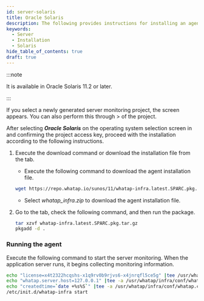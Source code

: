 ```yaml
---
id: server-solaris
title: Oracle Solaris
description: The following provides instructions for installing an agent in the Oracle Solaris environment.
keywords:
  - Server
  - Installation
  - Solaris
hide_table_of_contents: true
draft: true
---
```


:::note 

It is available in Oracle Solaris 11.2 or later.

:::

If you select a newly generated server monitoring project, the <Cmdname sid="side_agentInstall" className="uitext" /> screen appears. You can also perform this through <Cmdname sid="side_management" className="uitext" /> > <Cmdname sid="side_agentInstall" className="uitext" /> of the project.

<ImgLang img='server-install-oracle-solaris.png' desc='Server monitoring Solaris'/>

After selecting ***Oracle Solaris*** on the operating system selection screen in <Cmdname sid="side_agentInstall" className="uitext" /> and confirming the project access key, proceed with the installation according to the following instructions.

1. Execute the download command or download the installation file from the <Cmdname sid="TTL07853" className="uitext" /> tab. 

   - Execute the following command to download the agent installation file. 

   ```bash
   wget https://repo.whatap.io/sunos/11/whatap-infra.latest.SPARC.pkg.tar.gz
   ```

   - Select _whatap_infra.zip_ to download the agent installation file.

2. Go to the <Cmdname sid="server_installAgent_aix_runSetup" className="uitext" /> tab, check the following command, and then run the package.

   ```bash
   tar xzvf whatap-infra.latest.SPARC.pkg.tar.gz
   pkgadd -d .
   ```

### Running the agent

Execute the following command to start the server monitoring. When the application server runs, it begins collecting monitoring information. 

```bash
echo "license=x4t2322hcqshs-x1q9rv0b9rjvs6-x4jnrqfl5ce5g" |tee /usr/whatap/infra/conf/whatap.conf
echo "whatap.server.host=127.0.0.1" |tee -a /usr/whatap/infra/conf/whatap.conf
echo "createdtime=`date +%s%S`" |tee -a /usr/whatap/infra/conf/whatap.conf
/etc/init.d/whatap-infra start
```
